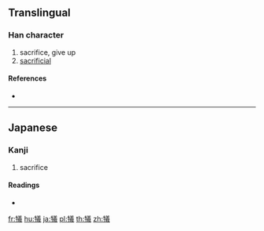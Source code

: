 {{also|犧}}
==Translingual==
{{Han simplified forms|犧|犠|牺}}
===Han character===
{{Han char|rn=93|rad=牛|as=13|sn=17|four=|canj=HQTGI|ids=⿰牜義}}

# sacrifice, give up
# [[sacrificial]]

====References====
* {{Han ref|kx=0704.321|dkj=20190|dj=1117.170|hdz=31820.221|uh=72A0|ud=29344}}

----

==Japanese==

===Kanji===
{{ja-kanji|grade=c|rs=牛13}}

# sacrifice

====Readings====
* {{ja-readings|on=[[ぎ]] (gi), [[き]] (ki)|kun=[[いけにえ]] (ikenie)}}

[[fr:犠]]
[[hu:犠]]
[[ja:犠]]
[[pl:犠]]
[[th:犠]]
[[zh:犠]]